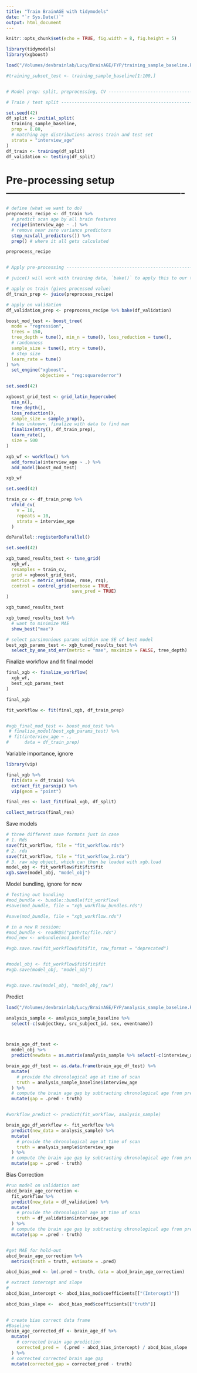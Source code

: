 ```yaml
---
title: "Train BrainAGE with tidymodels"
date: "`r Sys.Date()`"
output: html_document
---
```


```r
knitr::opts_chunk$set(echo = TRUE, fig.width = 8, fig.height = 5)
```


```r
library(tidymodels)
library(xgboost)
```

```r
load("/Volumes/devbrainlab/Lucy/BrainAGE/FYP/training_sample_baseline.Rds")

#training_subset_test <- training_sample_baseline[1:100,]


# Model prep: split, preprocessing, CV ------------------------------------

# Train / test split ------------------------------------------------------

set.seed(42)
df_split <- initial_split(
  training_sample_baseline, 
  prop = 0.80,
  # matching age distributions across train and test set
  strata = "interview_age"
)
df_train <- training(df_split)
df_validation <- testing(df_split)

```


# Pre-processing setup ----------------------------------------------------

```r
# define (what we want to do)
preprocess_recipe <- df_train %>%
  # predict scan age by all brain features
  recipe(interview_age ~ .) %>%
  # remove near zero variance predictors
  step_nzv(all_predictors()) %>%
  prep() # where it all gets calculated

preprocess_recipe


# Apply pre-processing ----------------------------------------------------

# juice() will work with training data, `bake()` to apply this to our test data

# apply on train (gives processed value)
df_train_prep <- juice(preprocess_recipe)

# apply on validation
df_validation_prep <- preprocess_recipe %>% bake(df_validation)

```


```r
boost_mod_test <- boost_tree(
  mode = "regression", 
  trees = 150, 
  tree_depth = tune(), min_n = tune(), loss_reduction = tune(),
  # randomness
  sample_size = tune(), mtry = tune(), 
  # step size
  learn_rate = tune()
) %>%
  set_engine("xgboost", 
             objective = "reg:squarederror")

```


```r
set.seed(42)

xgboost_grid_test <- grid_latin_hypercube(
  min_n(), 
  tree_depth(), 
  loss_reduction(),
  sample_size = sample_prop(),
  # has unknown, finalize with data to find max
  finalize(mtry(), df_train_prep),
  learn_rate(),
  size = 500 
)

```

```r
xgb_wf <- workflow() %>%
  add_formula(interview_age ~ .) %>%
  add_model(boost_mod_test)

xgb_wf
```


```r
set.seed(42)

train_cv <- df_train_prep %>%
  vfold_cv(
    v = 10, 
    repeats = 10, 
    strata = interview_age
  )
```

```r
doParallel::registerDoParallel()

set.seed(42)

xgb_tuned_results_test <- tune_grid(
  xgb_wf,
  resamples = train_cv,
  grid = xgboost_grid_test,
  metrics = metric_set(mae, rmse, rsq),
  control = control_grid(verbose = TRUE,
                         save_pred = TRUE)
)

xgb_tuned_results_test
```

```r
xgb_tuned_results_test %>%
  # want to minimize MAE
  show_best("mae") 

# select parsimonious params within one SE of best model
best_xgb_params_test <- xgb_tuned_results_test %>%
  select_by_one_std_err(metric = "mae", maximize = FALSE, tree_depth) 

```

Finalize workflow and fit final model
```r
final_xgb <- finalize_workflow(
  xgb_wf,
  best_xgb_params_test
)

final_xgb

fit_workflow <- fit(final_xgb, df_train_prep)


#xgb_final_mod_test <- boost_mod_test %>%
 # finalize_model(best_xgb_params_test) %>%
 # fit(interview_age ~ .,
#      data = df_train_prep)

```

Variable importance, ignore
```r
library(vip)

final_xgb %>%
  fit(data = df_train) %>%
  extract_fit_parsnip() %>%
  vip(geom = "point")

```

```r
final_res <- last_fit(final_xgb, df_split)

collect_metrics(final_res)
```

Save models
```r
# three different save formats just in case
# 1. Rds
save(fit_workflow, file = "fit_workflow.rds")
# 2. rda
save(fit_workflow, file = "fit_workflow_2.rda")
# 3. raw xbg object, which can then be loaded with xgb.load
model_obj <- fit_workflow$fit$fit$fit
xgb.save(model_obj, "model_obj")
```

Model bundling, ignore for now
```r
# Testing out bundling
#mod_bundle <- bundle::bundle(fit_workflow)
#save(mod_bundle, file = "xgb_workflow_bundles.rds")

#save(mod_bundle, file = "xgb_workflow.rds")

# in a new R session:
#mod_bundle <- readRDS("path/to/file.rds")
#mod_new <- unbundle(mod_bundle)

#xgb.save.raw(fit_workflow$fit$fit, raw_format = "deprecated")


#model_obj <- fit_workflow$fit$fit$fit
#xgb.save(model_obj, "model_obj")


#xgb.save.raw(model_obj, "model_obj_raw")
```

Predict
```r
load("/Volumes/devbrainlab/Lucy/BrainAGE/FYP/analysis_sample_baseline.Rds")

analysis_sample <- analysis_sample_baseline %>% 
  select(-c(subjectkey, src_subject_id, sex, eventname))



brain_age_df_test <-
  model_obj %>%
  predict(newdata = as.matrix(analysis_sample %>% select(-c(interview_age)))) 

brain_age_df_test <- as.data.frame(brain_age_df_test) %>%
  mutate(
    # provide the chronological age at time of scan
    truth = analysis_sample_baseline$interview_age
  ) %>%
  # compute the brain age gap by subtracting chronological age from prediction
  mutate(gap = .pred - truth)


#workflow_predict <- predict(fit_workflow, analysis_sample)

brain_age_df_workflow <- fit_workflow %>%
  predict(new_data = analysis_sample) %>%
  mutate(
    # provide the chronological age at time of scan
    truth = analysis_sample$interview_age
  ) %>%
  # compute the brain age gap by subtracting chronological age from prediction
  mutate(gap = .pred - truth)
```


Bias Correction
```r
#run model on validation set
abcd_brain_age_correction <-
  fit_workflow %>%
  predict(new_data = df_validation) %>%
  mutate(
    # provide the chronological age at time of scan
    truth = df_validation$interview_age
  ) %>%
  # compute the brain age gap by subtracting chronological age from prediction
  mutate(gap = .pred - truth)


#get MAE for hold-out 
abcd_brain_age_correction %>%
  metrics(truth = truth, estimate = .pred)

abcd_bias_mod <- lm(.pred ~ truth, data = abcd_brain_age_correction)

# extract intercept and slope
#
abcd_bias_intercept <- abcd_bias_mod$coefficients[["(Intercept)"]]

abcd_bias_slope <-  abcd_bias_mod$coefficients[["truth"]]

  
# create bias correct data frame
#Baseline
brain_age_corrected_df <- brain_age_df %>%
  mutate(
    # corrected brain age prediction
    corrected_pred =  (.pred - abcd_bias_intercept) / abcd_bias_slope
  ) %>%
  # corrected corrected brain age gap
  mutate(corrected_gap = corrected_pred - truth)

```